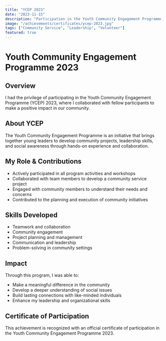 ```yaml
---
title: "YCEP 2023"
date: "2023-11-15"
description: "Participation in the Youth Community Engagement Programme 2023"
image: "/achievements/certificates/ycep-2023.jpg"
tags: ["Community Service", "Leadership", "Volunteer"]
featured: true
---
```


# Youth Community Engagement Programme 2023

## Overview
I had the privilege of participating in the Youth Community Engagement Programme (YCEP) 2023, where I collaborated with fellow participants to make a positive impact in our community.

## About YCEP
The Youth Community Engagement Programme is an initiative that brings together young leaders to develop community projects, leadership skills, and social awareness through hands-on experience and collaboration.

## My Role & Contributions
- Actively participated in all program activities and workshops
- Collaborated with team members to develop a community service project
- Engaged with community members to understand their needs and concerns
- Contributed to the planning and execution of community initiatives

## Skills Developed
- Teamwork and collaboration
- Community engagement
- Project planning and management
- Communication and leadership
- Problem-solving in community settings

## Impact
Through this program, I was able to:
- Make a meaningful difference in the community
- Develop a deeper understanding of social issues
- Build lasting connections with like-minded individuals
- Enhance my leadership and organizational skills

## Certificate of Participation
This achievement is recognized with an official certificate of participation in the Youth Community Engagement Programme 2023.
